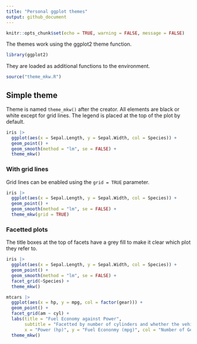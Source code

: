 ```yaml
---
title: "Personal ggplot themes"
output: github_document
---
```


```r
knitr::opts_chunk$set(echo = TRUE, warning = FALSE, message = FALSE)
```

The themes work using the ggplot2 theme function.

```r
library(ggplot2)
```

They are loaded as additional functions to the environment.

```r
source("theme_mkw.R")
```

## Simple theme

Theme is named `theme_mkw()` after the creator. All elements are black or white except for grid lines. The legend is placed at the top of the plot by default.

```r
iris |> 
  ggplot(aes(x = Sepal.Length, y = Sepal.Width, col = Species)) +
  geom_point() +
  geom_smooth(method = "lm", se = FALSE) +
  theme_mkw()
```

### With grid lines

Grid lines can be enabled using the `grid = TRUE` parameter.

```r
iris |> 
  ggplot(aes(x = Sepal.Length, y = Sepal.Width, col = Species)) +
  geom_point() +
  geom_smooth(method = "lm", se = FALSE) +
  theme_mkw(grid = TRUE)
```

### Facetted plots

The title boxes at the top of facets have a grey fill to make it clear which plot they refer to.

```r
iris |> 
  ggplot(aes(x = Sepal.Length, y = Sepal.Width, col = Species)) +
  geom_point() +
  geom_smooth(method = "lm", se = FALSE) +
  facet_grid(~Species) +
  theme_mkw()
```

```r
mtcars |> 
  ggplot(aes(x = hp, y = mpg, col = factor(gear))) +
  geom_point() +
  facet_grid(am ~ cyl) +
  labs(title = "Fuel Economy against Power",
       subtitle = "Facetted by number of cylinders and whether the vehicle is automatic",
       x = "Power (hp)", y = "Fuel Econonmy (mpg)", col = "Number of Gears") +
  theme_mkw()
```


